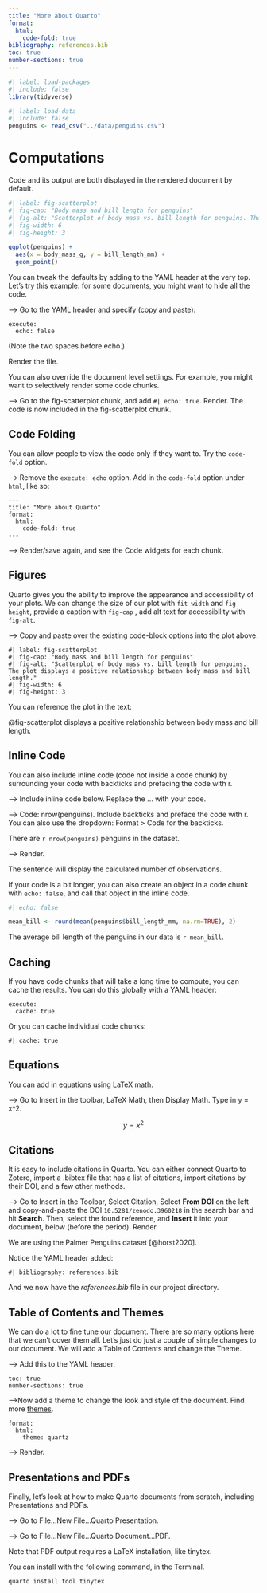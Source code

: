 ```yaml
---
title: "More about Quarto"
format:
  html:
    code-fold: true
bibliography: references.bib
toc: true
number-sections: true
---
```


```r
#| label: load-packages
#| include: false
library(tidyverse)
```

```r
#| label: load-data
#| include: false
penguins <- read_csv("../data/penguins.csv")
```

# Computations

Code and its output are both displayed in the rendered document by default.

```r
#| label: fig-scatterplot
#| fig-cap: "Body mass and bill length for penguins"
#| fig-alt: "Scatterplot of body mass vs. bill length for penguins. The plot displays a positive relationship between body mass and bill length."
#| fig-width: 6
#| fig-height: 3

ggplot(penguins) + 
  aes(x = body_mass_g, y = bill_length_mm) + 
  geom_point()
```

You can tweak the defaults by adding to the YAML header at the very top. Let's try this example: for some documents, you might want to hide all the code.

--\> Go to the YAML header and specify (copy and paste):

```         
execute:
  echo: false
```

(Note the two spaces before echo.)

Render the file.

You can also override the document level settings. For example, you might want to selectively render some code chunks.

--\> Go to the fig-scatterplot chunk, and add `#| echo: true`. Render. The code is now included in the fig-scatterplot chunk.

## Code Folding

You can allow people to view the code only if they want to. Try the `code-fold` option.

--\> Remove the `execute: echo` option. Add in the `code-fold` option under `html`, like so:

```         
---
title: "More about Quarto"
format:
  html:
    code-fold: true
---
```

--\> Render/save again, and see the Code widgets for each chunk.

## Figures

Quarto gives you the ability to improve the appearance and accessibility of your plots. We can change the size of our plot with `fit-width` and `fig-height`, provide a caption with `fig-cap` , add alt text for accessibility with `fig-alt`.

--\> Copy and paste over the existing code-block options into the plot above.

```         
#| label: fig-scatterplot
#| fig-cap: "Body mass and bill length for penguins"
#| fig-alt: "Scatterplot of body mass vs. bill length for penguins. The plot displays a positive relationship between body mass and bill length."
#| fig-width: 6
#| fig-height: 3
```

You can reference the plot in the text:

@fig-scatterplot displays a positive relationship between body mass and bill length.

## Inline Code

You can also include inline code (code not inside a code chunk) by surrounding your code with backticks and prefacing the code with r.

--\> Include inline code below. Replace the ... with your code.

--\> Code: nrow(penguins). Include backticks and preface the code with r. You can also use the dropdown: Format \> Code for the backticks.

There are `r nrow(penguins)` penguins in the dataset.

--\> Render.

The sentence will display the calculated number of observations.

If your code is a bit longer, you can also create an object in a code chunk with `echo: false`, and call that object in the inline code.

```r
#| echo: false

mean_bill <- round(mean(penguins$bill_length_mm, na.rm=TRUE), 2)
```

The average bill length of the penguins in our data is `r mean_bill`.

## Caching

If you have code chunks that will take a long time to compute, you can cache the results. You can do this globally with a YAML header:

```         
execute:
  cache: true
```

Or you can cache individual code chunks:

```         
#| cache: true
```

## Equations

You can add in equations using LaTeX math.

--\> Go to Insert in the toolbar, LaTeX Math, then Display Math. Type in y = x\^2.

$$
y = x^2
$$

## Citations

It is easy to include citations in Quarto. You can either connect Quarto to Zotero, import a .bibtex file that has a list of citations, import citations by their DOI, and a few other methods.

--\> Go to Insert in the Toolbar, Select Citation, Select **From DOI** on the left and copy-and-paste the DOI `10.5281/zenodo.3960218` in the search bar and hit **Search**. Then, select the found reference, and **Insert** it into your document, below (before the period). Render.

We are using the Palmer Penguins dataset [@horst2020].

Notice the YAML header added:

```         
#| bibliography: references.bib
```

And we now have the *references.bib* file in our project directory.

## Table of Contents and Themes

We can do a lot to fine tune our document. There are so many options here that we can't cover them all. Let's just do just a couple of simple changes to our document. We will add a Table of Contents and change the Theme.

--\> Add this to the YAML header.

```         
toc: true
number-sections: true
```

--\>Now add a theme to change the look and style of the document. Find more [themes](https://quarto.org/docs/output-formats/html-themes.html).

```         
format:
  html:
    theme: quartz
```

--\> Render.

## Presentations and PDFs

Finally, let's look at how to make Quarto documents from scratch, including Presentations and PDFs.

--\> Go to File...New File...Quarto Presentation.

--\> Go to File...New File...Quarto Document...PDF.

Note that PDF output requires a LaTeX installation, like tinytex.

You can install with the following command, in the Terminal.

```         
quarto install tool tinytex
```
